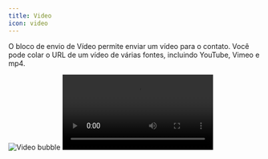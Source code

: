 ```yaml
---
title: Video
icon: video
---
```


O bloco de envio de Vídeo permite enviar um vídeo para o contato. Você pode colar o URL de um vídeo de várias fontes, incluindo YouTube, Vimeo e mp4.

<Tabs>
  <Tab title="Fluxo">
    <Frame style={{ maxWidth: '400px' }}>
      <img
        src="/images/blocks/outputs/video.png"
        alt="Video bubble"
        className="rounded-lg"
      />
    </Frame>
  </Tab>
  <Tab title="Conversa">
    <video
      controls
      autoPlay
      className="rounded-lg"
      src="/images/blocks/outputs/video-chat.mp4"
    ></video>
  </Tab>
</Tabs>
